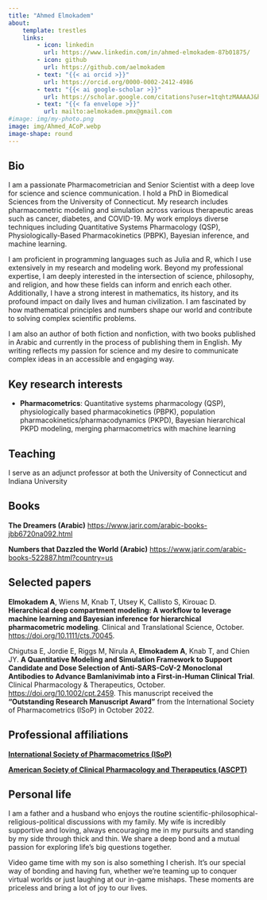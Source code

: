 ```yaml
---
title: "Ahmed Elmokadem"
about:
    template: trestles
    links:
        - icon: linkedin
          url: https://www.linkedin.com/in/ahmed-elmokadem-87b01875/
        - icon: github
          url: https://github.com/aelmokadem 
        - text: "{{< ai orcid >}}"
          url: https://orcid.org/0000-0002-2412-4986   
        - text: "{{< ai google-scholar >}}"
          url: https://scholar.google.com/citations?user=1tqhtzMAAAAJ&hl=en 
        - text: "{{< fa envelope >}}"
          url: mailto:aelmokadem.pmx@gmail.com
#image: img/my-photo.png
image: img/Ahmed_ACoP.webp
image-shape: round
---
```


## Bio

I am a passionate Pharmacometrician and Senior Scientist with a deep love for science and science communication. I hold a PhD in Biomedical Sciences from the University of Connecticut. My research includes pharmacometric modeling and simulation across various therapeutic areas such as cancer, diabetes, and COVID-19. My work employs diverse techniques including Quantitative Systems Pharmacology (QSP), Physiologically-Based Pharmacokinetics (PBPK), Bayesian inference, and machine learning.

I am proficient in programming languages such as Julia and R, which I use extensively in my research and modeling work. Beyond my professional expertise, I am deeply interested in the intersection of science, philosophy, and religion, and how these fields can inform and enrich each other. Additionally, I have a strong interest in mathematics, its history, and its profound impact on daily lives and human civilization. I am fascinated by how mathematical principles and numbers shape our world and contribute to solving complex scientific problems.

I am also an author of both fiction and nonfiction, with two books published in Arabic and currently in the process of publishing them in English. My writing reflects my passion for science and my desire to communicate complex ideas in an accessible and engaging way.

## Key research interests

* **Pharmacometrics**: Quantitative systems pharmacology (QSP), physiologically based pharmacokinetics (PBPK), population pharmacokinetics/pharmacodynamics (PKPD), Bayesian hierarchical PKPD modeling, merging pharmacometrics with machine learning

## Teaching

I serve as an adjunct professor at both the University of Connecticut and Indiana University

## Books

**The Dreamers (Arabic)** [https://www.jarir.com/arabic-books-jbb6720na092.html](https://www.jarir.com/arabic-books-jbb6720na092.html)

**Numbers that Dazzled the World (Arabic)** [https://www.jarir.com/arabic-books-522887.html?country=us](https://www.jarir.com/arabic-books-522887.html?country=us)

## Selected papers

**Elmokadem A**, Wiens M, Knab T, Utsey K, Callisto S, Kirouac D. **Hierarchical deep compartment modeling: A workflow to leverage machine learning and Bayesian inference for hierarchical pharmacometric modeling**. Clinical and Translational Science, October. [https://doi.org/10.1111/cts.70045](https://doi.org/10.1111/cts.70045). 

Chigutsa E, Jordie E, Riggs M, Nirula A, **Elmokadem A**, Knab T, and Chien JY. **A Quantitative Modeling and Simulation Framework to Support Candidate and Dose Selection of Anti-SARS-CoV-2 Monoclonal Antibodies to Advance Bamlanivimab into a First-in-Human Clinical Trial**. Clinical Pharmacology & Therapeutics, October. [https://doi.org/10.1002/cpt.2459](https://doi.org/10.1002/cpt.2459). This manuscript received the **“Outstanding Research Manuscript Award”** from the International Society of Pharmacometrics (ISoP) in October 2022.

## Professional affiliations

**[International Society of Pharmacometrics (ISoP)](https://www.isop.org/)**

**[American Society of Clinical Pharmacology and Therapeutics (ASCPT)](https://www.ascpt.org/)**


## Personal life

I am a father and a husband who enjoys the routine scientific-philosophical-religious-political discussions with my family. My wife is incredibly supportive and loving, always encouraging me in my pursuits and standing by my side through thick and thin. We share a deep bond and a mutual passion for exploring life's big questions together.

Video game time with my son is also something I cherish. It's our special way of bonding and having fun, whether we're teaming up to conquer virtual worlds or just laughing at our in-game mishaps. These moments are priceless and bring a lot of joy to our lives.

